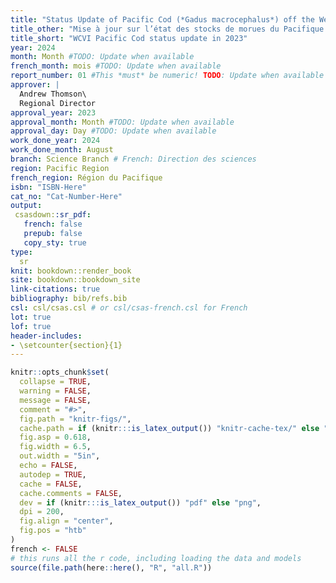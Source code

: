```yaml
---
title: "Status Update of Pacific Cod (*Gadus macrocephalus*) off the West Coast of Vancouver Island in 2023"
title_other: "Mise à jour sur l’état des stocks de morues du Pacifique (*Gadus macrocephalus*) au large de la côte ouest de l’île de Vancouver (zone 3CD) en 2023"
title_short: "WCVI Pacific Cod status update in 2023"
year: 2024
month: Month #TODO: Update when available
french_month: mois #TODO: Update when available
report_number: 01 #This *must* be numeric! TODO: Update when available
approver: |
  Andrew Thomson\
  Regional Director
approval_year: 2023
approval_month: Month #TODO: Update when available
approval_day: Day #TODO: Update when available
work_done_year: 2024
work_done_month: August
branch: Science Branch # French: Direction des sciences
region: Pacific Region
french_region: Région du Pacifique
isbn: "ISBN-Here"
cat_no: "Cat-Number-Here"
output:
 csasdown::sr_pdf:
   french: false
   prepub: false
   copy_sty: true
type:
  sr
knit: bookdown::render_book
site: bookdown::bookdown_site      
link-citations: true
bibliography: bib/refs.bib
csl: csl/csas.csl # or csl/csas-french.csl for French
lot: true
lof: true
header-includes:
- \setcounter{section}{1}
---
```


```r
knitr::opts_chunk$set(
  collapse = TRUE,
  warning = FALSE,
  message = FALSE,
  comment = "#>",
  fig.path = "knitr-figs/",
  cache.path = if (knitr:::is_latex_output()) "knitr-cache-tex/" else "knitr-cache-docx/",
  fig.asp = 0.618,
  fig.width = 6.5,
  out.width = "5in",
  echo = FALSE,
  autodep = TRUE,
  cache = FALSE,
  cache.comments = FALSE,
  dev = if (knitr:::is_latex_output()) "pdf" else "png",
  dpi = 200,
  fig.align = "center",
  fig.pos = "htb"
)
french <- FALSE
# this runs all the r code, including loading the data and models
source(file.path(here::here(), "R", "all.R"))
```
